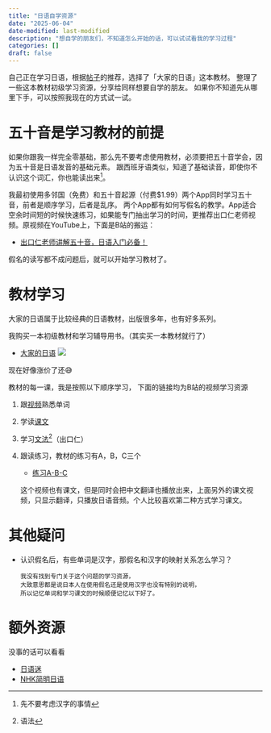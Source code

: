 ```yaml
---
title: "日语自学资源"
date: "2025-06-04"
date-modified: last-modified
description: "想自学的朋友们，不知道怎么开始的话，可以试试看我的学习过程"
categories: []
draft: false
---
```


自己正在学习日语，根据[帖子](https://www.v2ex.com/t/927221#)的推荐，选择了「大家的日语」这本教材。
整理了一些这本教材初级学习资源，分享给同样想要自学的朋友。
如果你不知道先从哪里下手，可以按照我现在的方式试一试。


# 五十音是学习教材的前提

如果你跟我一样完全零基础，那么先不要考虑使用教材，必须要把五十音学会，因为五十音是日语发音的基础元素。
跟西班牙语类似，知道了基础读音，即使你不认识这个词汇，你也能读出来^[先不要考虑汉字的事情]。


我最初使用多邻国（免费）和五十音起源（付费$1.99）两个App同时学习五十音，前者是顺序学习，后者是乱序。
两个App都有如何写假名的教学。App适合空余时间短的时候快速练习，如果能专门抽出学习的时间，更推荐出口仁老师视频。原视频在YouTube上，下面是B站的搬运：

  - [出口仁老师讲解五十音，日语入门必备！](https://www.bilibili.com/video/BV18J411774w/?spm_id_from=333.1391.0.0&p=2&vd_source=b30b44a710e6ddf3fc340697ce43a650)

假名的读写都不成问题后，就可以开始学习教材了。

# 教材学习

大家的日语属于比较经典的日语教材，出版很多年，也有好多系列。

我购买一本初级教材和学习辅导用书。（其实买一本教材就行了）

- [大家的日语](https://union-click.jd.com/jdc?e=618%7Cpc%7C&p=JF8BATAJK1olXwIEVFxdAE8SBV8IGFgRXwABVG4ZVxNJXF9RXh5UHw0cSgYYXBcIWDoXSQVJQwYBV1pfDkgXHDZNRwYlHHkHIVwCATB0Zx19ZjJSWQVKH1hdaEcbM244GFoVXQAFUVxVAXsnA2g4STXN67Da8e9B3OGY1uefK1olXQAHXF9YDUgUAW4NGWsSXQ8yDwszDB9EBTsPTlpHCgFVAW5tOEgnBG8BD11nHFQWUixtOEsnAF9KdQkdWVJVUV8KWkMWUWoLTwkcClQFBFsNXEsQV25dGFJCbQQDVVpUOHvJjft9Gh5tJwBSAF9Vbg1VChV1xdWBTG17VFZVDlonfQtMfQIdHVpqIjkvbipFaydPEgRRKURhOlw-bS1IYzUAaDNRGXhmJzUZeHsSM28OG1kl)
![](https://image.luozx.org/garden/2025/06/8e3a2dc610c554ca2314a15c1735f5d8.png)

现在好像涨价了还😅

教材的每一课，我是按照以下顺序学习，
下面的链接均为B站的视频学习资源

1. 跟[视频](https://www.bilibili.com/video/BV1Z6ERzEEmA?spm_id_from=333.788.videopod.episodes&vd_source=b30b44a710e6ddf3fc340697ce43a650)熟悉单词

2. 学读[课文](https://www.bilibili.com/video/BV1Py4y1C7ge?spm_id_from=333.788.videopod.episodes&vd_source=b30b44a710e6ddf3fc340697ce43a650&p=2)

3. 学习[文法^[语法]](https://www.bilibili.com/video/BV1CQ4y1V7dQ/?spm_id_from=333.1391.0.0)（出口仁）

4. 跟读练习，教材的练习有A，B，C三个
    - [练习A-B-C](https://www.bilibili.com/video/BV1DLv4egEW7/?spm_id_from=333.337.search-card.all.click&vd_source=b30b44a710e6ddf3fc340697ce43a650)

     这个视频也有课文，但是同时会把中文翻译也播放出来，上面另外的课文视频，只显示翻译，只播放日语音频。个人比较喜欢第二种方式学习课文。



# 其他疑问

- 认识假名后，有些单词是汉字，那假名和汉字的映射关系怎么学习？

      我没有找到专门关于这个问题的学习资源，
      大致意思都是说日本人在使用假名还是使用汉字也没有特别的说明，
      所以记忆单词和学习课文的时候顺便记忆以下好了。


# 额外资源

没事的话可以看看

- [日语迷](https://riyumi.com/beginner-faq/)
- [NHK简明日语](https://www3.nhk.or.jp/nhkworld/lesson/zh/about/howtouse/)

